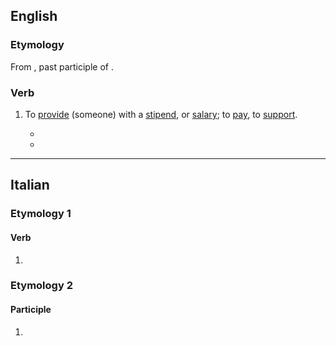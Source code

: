 ==English==

===Etymology===
From {{uder|en|la|-}} {{lena}} {{m|la|stipendiatus}}, past participle of {{m|la|stipendiari||to receive pay}}.

===Verb===
{{en-verb}}

# {{lb|en|transitive|archaic|or|obsolete}} To [[provide]] (someone) with a [[stipend#Noun|stipend]], or [[salary#Noun|salary]]; to [[pay#Verb|pay]], to [[support#Verb|support]].
#: {{synonyms|en|stipend}}
#* {{RQ:Evelyn Diary|date=8 September 1644|passage=all the sciences are taught in the vulgar French by professors '''stipendiated''' by the greate Cardinal}}
#* {{RQ:Isaac Taylor Ultimate Civilization|section=II|page=14|passage=It is good to endow colleges, and to found chairs, and to '''ſtipendiate''' profeſſors;—but it may be a greater good to lower the duty upon paper, and upon tea, and upon bricks and timber.}}

{{Webster 1913}}

----

==Italian==

===Etymology 1===

====Verb====
{{head|it|verb form}}

# {{inflection of|it|stipendiare||2|p|pres|ind//sub|;|2|p|impr}}

===Etymology 2===

====Participle====
{{head|it|past participle form|g=f-p}}

# {{feminine plural of|it|stipendiato}}